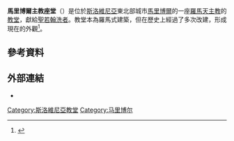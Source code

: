 '''馬里博爾主教座堂'''（{{lang-sl|mariborska stolnica}}）是位於[[斯洛維尼亞|斯洛維尼亞]]東北部城市[[馬里博爾|馬里博爾]]的一座[[羅馬天主教|羅馬天主教]]的[[教堂|教堂]]，獻給[[聖若翰洗者|聖若翰洗者]]。教堂本為羅馬式建築，但在歷史上經過了多次改建，形成現在的外觀<ref>{{cite web |url=http://www.arhitekturni-vodnik.org/?mode=3&object=206 |title=Mariborska stolnica – c. sv. Janeza Krstnika |language=sl |trans_title=Maribor Cathedral – St. John the Baptist's Church |accessdate=9 May 2014 |work=Arhitekturni vodnik |publisher=Zavod Trajekt |archive-date=2019-07-24 |archive-url=https://web.archive.org/web/20190724094819/http://www.arhitekturni-vodnik.org/?mode=3&object=206 |dead-url=no }}</ref>。

==參考資料==
{{reflist}}

==外部連結==
*{{commons category-inline|Maribor Cathedral}}

{{coord|46|33|32.87|N|15|38|41.99|E|type:landmark_region:SI|display=title}}

{{European building-stub}}

[[Category:斯洛維尼亞教堂|Category:斯洛維尼亞教堂]]
[[Category:马里博尔|Category:马里博尔]]
